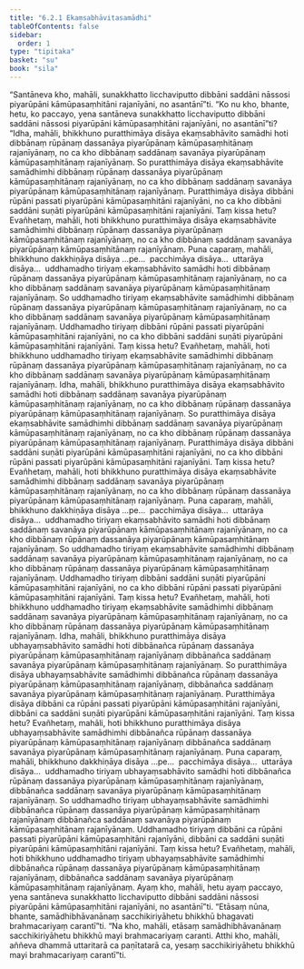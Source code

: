 ```yaml
---
title: "6.2.1 Ekaṃsabhāvitasamādhi"
tableOfContents: false
sidebar:
  order: 1
type: "tipitaka"
basket: "su"
book: "sila"
---
```



<DynamicBreadcrumb />

<Division number="365" book="sila" bookNo="6" page="145">

<Paragraph number="604" book="sila">
“Santāneva kho, mahāli, sunakkhatto licchaviputto dibbāni saddāni nāssosi piyarūpāni kāmūpasaṃhitāni rajanīyāni, no asantānī”ti. “Ko nu kho, bhante, hetu, ko paccayo, yena santāneva sunakkhatto licchaviputto dibbāni saddāni nāssosi piyarūpāni kāmūpasaṃhitāni rajanīyāni, no asantānī”ti?
</Paragraph>

</Division>
<Division number="366" book="sila" bookNo="6" page="145">

<Paragraph number="605" book="sila">
“Idha, mahāli, bhikkhuno puratthimāya disāya ekaṃsabhāvito samādhi hoti dibbānaṃ rūpānaṃ dassanāya piyarūpānaṃ kāmūpasaṃhitānaṃ rajanīyānaṃ, no ca kho dibbānaṃ saddānaṃ savanāya piyarūpānaṃ kāmūpasaṃhitānaṃ rajanīyānaṃ. So puratthimāya disāya ekaṃsabhāvite samādhimhi dibbānaṃ rūpānaṃ dassanāya piyarūpānaṃ kāmūpasaṃhitānaṃ rajanīyānaṃ, no ca kho dibbānaṃ saddānaṃ savanāya piyarūpānaṃ kāmūpasaṃhitānaṃ rajanīyānaṃ. Puratthimāya disāya dibbāni rūpāni passati piyarūpāni kāmūpasaṃhitāni rajanīyāni, no ca kho dibbāni saddāni suṇāti piyarūpāni kāmūpasaṃhitāni rajanīyāni. Taṃ kissa hetu? Evañhetaṃ, mahāli, hoti bhikkhuno puratthimāya disāya ekaṃsabhāvite samādhimhi dibbānaṃ rūpānaṃ dassanāya piyarūpānaṃ kāmūpasaṃhitānaṃ rajanīyānaṃ, no ca kho dibbānaṃ saddānaṃ savanāya piyarūpānaṃ kāmūpasaṃhitānaṃ rajanīyānaṃ.
</Paragraph>

</Division>
<Division number="367" book="sila" bookNo="6" page="146">

<Paragraph number="606" book="sila">
Puna caparaṃ, mahāli, bhikkhuno dakkhiṇāya disāya …pe…  pacchimāya disāya…  uttarāya disāya…  uddhamadho tiriyaṃ ekaṃsabhāvito samādhi hoti dibbānaṃ rūpānaṃ dassanāya piyarūpānaṃ kāmūpasaṃhitānaṃ rajanīyānaṃ, no ca kho dibbānaṃ saddānaṃ savanāya piyarūpānaṃ kāmūpasaṃhitānaṃ rajanīyānaṃ. So uddhamadho tiriyaṃ ekaṃsabhāvite samādhimhi dibbānaṃ rūpānaṃ dassanāya piyarūpānaṃ kāmūpasaṃhitānaṃ rajanīyānaṃ, no ca kho dibbānaṃ saddānaṃ savanāya piyarūpānaṃ kāmūpasaṃhitānaṃ rajanīyānaṃ. Uddhamadho tiriyaṃ dibbāni rūpāni passati piyarūpāni kāmūpasaṃhitāni rajanīyāni, no ca kho dibbāni saddāni suṇāti piyarūpāni kāmūpasaṃhitāni rajanīyāni. Taṃ kissa hetu? Evañhetaṃ, mahāli, hoti bhikkhuno uddhamadho tiriyaṃ ekaṃsabhāvite samādhimhi dibbānaṃ rūpānaṃ dassanāya piyarūpānaṃ kāmūpasaṃhitānaṃ rajanīyānaṃ, no ca kho dibbānaṃ saddānaṃ savanāya piyarūpānaṃ kāmūpasaṃhitānaṃ rajanīyānaṃ.
</Paragraph>

</Division>
<Division number="368" book="sila" bookNo="6" page="146">

<Paragraph number="607" book="sila">
Idha, mahāli, bhikkhuno puratthimāya disāya ekaṃsabhāvito samādhi hoti dibbānaṃ saddānaṃ savanāya piyarūpānaṃ kāmūpasaṃhitānaṃ rajanīyānaṃ, no ca kho dibbānaṃ rūpānaṃ dassanāya piyarūpānaṃ kāmūpasaṃhitānaṃ rajanīyānaṃ. So puratthimāya disāya ekaṃsabhāvite samādhimhi dibbānaṃ saddānaṃ savanāya piyarūpānaṃ kāmūpasaṃhitānaṃ rajanīyānaṃ, no ca kho dibbānaṃ rūpānaṃ dassanāya piyarūpānaṃ kāmūpasaṃhitānaṃ rajanīyānaṃ. Puratthimāya disāya dibbāni saddāni suṇāti piyarūpāni kāmūpasaṃhitāni rajanīyāni, no ca kho dibbāni rūpāni passati piyarūpāni kāmūpasaṃhitāni rajanīyāni. Taṃ kissa hetu? Evañhetaṃ, mahāli, hoti bhikkhuno puratthimāya disāya ekaṃsabhāvite samādhimhi dibbānaṃ saddānaṃ savanāya piyarūpānaṃ kāmūpasaṃhitānaṃ rajanīyānaṃ, no ca kho dibbānaṃ rūpānaṃ dassanāya piyarūpānaṃ kāmūpasaṃhitānaṃ rajanīyānaṃ.
</Paragraph>

</Division>
<Division number="369" book="sila" bookNo="6" page="146">

<Paragraph number="608" book="sila">
Puna caparaṃ, mahāli, bhikkhuno dakkhiṇāya disāya …pe…  pacchimāya disāya…  uttarāya disāya…  uddhamadho tiriyaṃ ekaṃsabhāvito samādhi hoti dibbānaṃ saddānaṃ savanāya piyarūpānaṃ kāmūpasaṃhitānaṃ rajanīyānaṃ, no ca kho dibbānaṃ rūpānaṃ dassanāya piyarūpānaṃ kāmūpasaṃhitānaṃ rajanīyānaṃ. So uddhamadho tiriyaṃ ekaṃsabhāvite samādhimhi dibbānaṃ saddānaṃ savanāya piyarūpānaṃ kāmūpasaṃhitānaṃ rajanīyānaṃ, no ca kho dibbānaṃ rūpānaṃ dassanāya piyarūpānaṃ kāmūpasaṃhitānaṃ rajanīyānaṃ. Uddhamadho tiriyaṃ dibbāni saddāni suṇāti piyarūpāni kāmūpasaṃhitāni rajanīyāni, no ca kho dibbāni rūpāni passati piyarūpāni kāmūpasaṃhitāni rajanīyāni. Taṃ kissa hetu? Evañhetaṃ, mahāli, hoti bhikkhuno uddhamadho tiriyaṃ ekaṃsabhāvite samādhimhi dibbānaṃ saddānaṃ savanāya piyarūpānaṃ kāmūpasaṃhitānaṃ rajanīyānaṃ, no ca kho dibbānaṃ rūpānaṃ dassanāya piyarūpānaṃ kāmūpasaṃhitānaṃ rajanīyānaṃ.
</Paragraph>

</Division>
<Division number="370" book="sila" bookNo="6" page="147">

<Paragraph number="609" book="sila">
Idha, mahāli, bhikkhuno puratthimāya disāya ubhayaṃsabhāvito samādhi hoti dibbānañca rūpānaṃ dassanāya piyarūpānaṃ kāmūpasaṃhitānaṃ rajanīyānaṃ dibbānañca saddānaṃ savanāya piyarūpānaṃ kāmūpasaṃhitānaṃ rajanīyānaṃ. So puratthimāya disāya ubhayaṃsabhāvite samādhimhi dibbānañca rūpānaṃ dassanāya piyarūpānaṃ kāmūpasaṃhitānaṃ rajanīyānaṃ, dibbānañca saddānaṃ savanāya piyarūpānaṃ kāmūpasaṃhitānaṃ rajanīyānaṃ. Puratthimāya disāya dibbāni ca rūpāni passati piyarūpāni kāmūpasaṃhitāni rajanīyāni, dibbāni ca saddāni suṇāti piyarūpāni kāmūpasaṃhitāni rajanīyāni. Taṃ kissa hetu? Evañhetaṃ, mahāli, hoti bhikkhuno puratthimāya disāya ubhayaṃsabhāvite samādhimhi dibbānañca rūpānaṃ dassanāya piyarūpānaṃ kāmūpasaṃhitānaṃ rajanīyānaṃ dibbānañca saddānaṃ savanāya piyarūpānaṃ kāmūpasaṃhitānaṃ rajanīyānaṃ.
</Paragraph>

</Division>
<Division number="371" book="sila" bookNo="6" page="147">

<Paragraph number="610" book="sila">
Puna caparaṃ, mahāli, bhikkhuno dakkhiṇāya disāya …pe…  pacchimāya disāya…  uttarāya disāya…  uddhamadho tiriyaṃ ubhayaṃsabhāvito samādhi hoti dibbānañca rūpānaṃ dassanāya piyarūpānaṃ kāmūpasaṃhitānaṃ rajanīyānaṃ, dibbānañca saddānaṃ savanāya piyarūpānaṃ kāmūpasaṃhitānaṃ rajanīyānaṃ. So uddhamadho tiriyaṃ ubhayaṃsabhāvite samādhimhi dibbānañca rūpānaṃ dassanāya piyarūpānaṃ kāmūpasaṃhitānaṃ rajanīyānaṃ dibbānañca saddānaṃ savanāya piyarūpānaṃ kāmūpasaṃhitānaṃ rajanīyānaṃ. Uddhamadho tiriyaṃ dibbāni ca rūpāni passati piyarūpāni kāmūpasaṃhitāni rajanīyāni, dibbāni ca saddāni suṇāti piyarūpāni kāmūpasaṃhitāni rajanīyāni. Taṃ kissa hetu? Evañhetaṃ, mahāli, hoti bhikkhuno uddhamadho tiriyaṃ ubhayaṃsabhāvite samādhimhi dibbānañca rūpānaṃ dassanāya piyarūpānaṃ kāmūpasaṃhitānaṃ rajanīyānaṃ, dibbānañca saddānaṃ savanāya piyarūpānaṃ kāmūpasaṃhitānaṃ rajanīyānaṃ. Ayaṃ kho, mahāli, hetu ayaṃ paccayo, yena santāneva sunakkhatto licchaviputto dibbāni saddāni nāssosi piyarūpāni kāmūpasaṃhitāni rajanīyāni, no asantānī”ti.
</Paragraph>

</Division>
<Division number="372" book="sila" bookNo="6" page="148">

<Paragraph number="611" book="sila">
“Etāsaṃ nūna, bhante, samādhibhāvanānaṃ sacchikiriyāhetu bhikkhū bhagavati brahmacariyaṃ carantī”ti. “Na kho, mahāli, etāsaṃ samādhibhāvanānaṃ sacchikiriyāhetu bhikkhū mayi brahmacariyaṃ caranti. Atthi kho, mahāli, aññeva dhammā uttaritarā ca paṇītatarā ca, yesaṃ sacchikiriyāhetu bhikkhū mayi brahmacariyaṃ carantī”ti.
</Paragraph>
</Division>